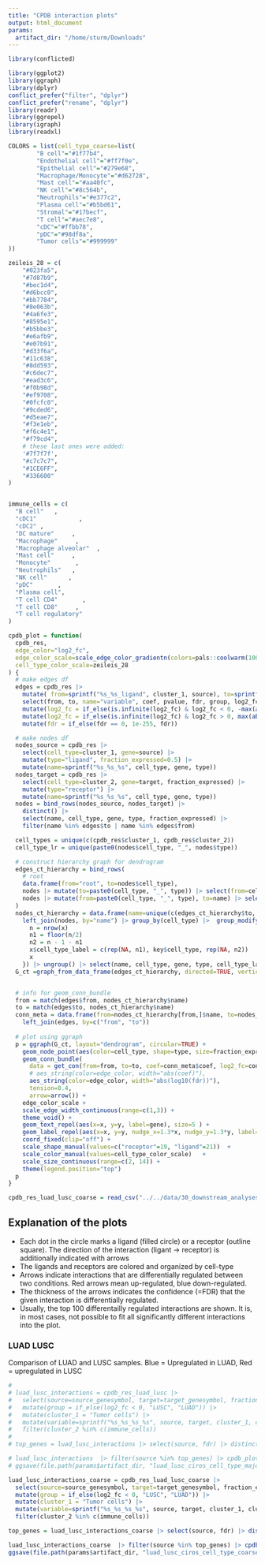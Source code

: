 ```yaml
---
title: "CPDB interaction plots"
output: html_document
params:
  artifact_dir: "/home/sturm/Downloads"
---
```


```r
library(conflicted)

library(ggplot2)
library(ggraph)
library(dplyr)
conflict_prefer("filter", "dplyr")
conflict_prefer("rename", "dplyr")
library(readr)
library(ggrepel)
library(igraph)
library(readxl)
```

```r

COLORS = list(cell_type_coarse=list(
        "B cell"="#1f77b4",
        "Endothelial cell"="#ff7f0e",
        "Epithelial cell"="#279e68",
        "Macrophage/Monocyte"="#d62728",
        "Mast cell"="#aa40fc",
        "NK cell"="#8c564b",
        "Neutrophils"="#e377c2",
        "Plasma cell"="#b5bd61",
        "Stromal"="#17becf",
        "T cell"="#aec7e8",
        "cDC"="#ffbb78",
        "pDC"="#98df8a",
        "Tumor cells"="#999999"
))

zeileis_28 = c(
    "#023fa5",
    "#7d87b9",
    "#bec1d4",
    "#d6bcc0",
    "#bb7784",
    "#8e063b",
    "#4a6fe3",
    "#8595e1",
    "#b5bbe3",
    "#e6afb9",
    "#e07b91",
    "#d33f6a",
    "#11c638",
    "#8dd593",
    "#c6dec7",
    "#ead3c6",
    "#f0b98d",
    "#ef9708",
    "#0fcfc0",
    "#9cded6",
    "#d5eae7",
    "#f3e1eb",
    "#f6c4e1",
    "#f79cd4",
    # these last ones were added:
    '#7f7f7f',
    "#c7c7c7",
    "#1CE6FF",
    "#336600"
)


immune_cells = c(
  "B cell"   ,
  "cDC1"            ,
  "cDC2" ,
  "DC mature"     ,
  "Macrophage"     ,
  "Macrophage alveolar"  ,
  "Mast cell"     ,
  "Monocyte"       ,
  "Neutrophils"   ,
  "NK cell"      ,
  "pDC"       ,
  "Plasma cell",
  "T cell CD4"       ,
  "T cell CD8"     ,
  "T cell regulatory"
)
```


```r
cpdb_plot = function(
  cpdb_res,
  edge_color="log2_fc",
  edge_color_scale=scale_edge_color_gradientn(colors=pals::coolwarm(100), limits=c(-1,1) * max(abs(conn_meta[[edge_color]]))),
  cell_type_color_scale=zeileis_28
) {
  # make edges df
  edges = cpdb_res |>
    mutate( from=sprintf("%s_%s_ligand", cluster_1, source), to=sprintf("%s_%s_receptor", cluster_2, target)) |>
    select(from, to, name="variable", coef, pvalue, fdr, group, log2_fc) |>
    mutate(log2_fc = if_else(is.infinite(log2_fc) & log2_fc < 0, -max(abs(log2_fc[is.finite(log2_fc)])), log2_fc)) |>
    mutate(log2_fc = if_else(is.infinite(log2_fc) & log2_fc > 0, max(abs(log2_fc[is.finite(log2_fc)])), log2_fc)) |>
    mutate(fdr = if_else(fdr == 0, 1e-255, fdr))

  # make nodes df
  nodes_source = cpdb_res |>
    select(cell_type=cluster_1, gene=source) |>
    mutate(type="ligand", fraction_expressed=0.5) |>
    mutate(name=sprintf("%s_%s_%s", cell_type, gene, type))
  nodes_target = cpdb_res |>
    select(cell_type=cluster_2, gene=target, fraction_expressed) |>
    mutate(type="receptor") |>
    mutate(name=sprintf("%s_%s_%s", cell_type, gene, type))
  nodes = bind_rows(nodes_source, nodes_target) |>
    distinct() |>
    select(name, cell_type, gene, type, fraction_expressed) |>
    filter(name %in% edges$to | name %in% edges$from)

  cell_types = unique(c(cpdb_res$cluster_1, cpdb_res$cluster_2))
  cell_type_lr = unique(paste0(nodes$cell_type, "_", nodes$type))

  # construct hierarchy graph for dendrogram
  edges_ct_hierarchy = bind_rows(
    # root
    data.frame(from="root", to=nodes$cell_type),
    nodes |> mutate(to=paste0(cell_type, "_", type)) |> select(from=cell_type, to) |> distinct(),
    nodes |> mutate(from=paste0(cell_type, "_", type), to=name) |> select(from, to)
  )
  nodes_ct_hierarchy = data.frame(name=unique(c(edges_ct_hierarchy$to, edges_ct_hierarchy$from))) |>
    left_join(nodes, by="name") |> group_by(cell_type) |>  group_modify(function(x, key) {
      n = nrow(x)
      n1 = floor(n/2)
      n2 = n - 1 - n1
      x$cell_type_label = c(rep(NA, n1), key$cell_type, rep(NA, n2))
      x
    }) |> ungroup() |> select(name, cell_type, gene, type, cell_type_label, fraction_expressed)
  G_ct =graph_from_data_frame(edges_ct_hierarchy, directed=TRUE, vertices=nodes_ct_hierarchy)


  # info for geom_conn_bundle
  from = match(edges$from, nodes_ct_hierarchy$name)
  to = match(edges$to, nodes_ct_hierarchy$name)
  conn_meta = data.frame(from=nodes_ct_hierarchy[from,]$name, to=nodes_ct_hierarchy[to,]$name) |>
    left_join(edges, by=c("from", "to"))
  
  # plot using ggraph
  p = ggraph(G_ct, layout="dendrogram", circular=TRUE) +
    geom_node_point(aes(color=cell_type, shape=type, size=fraction_expressed), stroke=2, fill="white") +
    geom_conn_bundle(
      data = get_con(from=from, to=to, coef=conn_meta$coef, log2_fc=conn_meta$log2_fc, pvalue=conn_meta$pvalue, group=conn_meta$group, fdr=conn_meta$fdr),
      # aes_string(color=edge_color, width="abs(coef)"),
      aes_string(color=edge_color, width="abs(log10(fdr))"),
      tension=0.4,
      arrow=arrow()) +
    edge_color_scale +
    scale_edge_width_continuous(range=c(1,3)) +
    theme_void() +
    geom_text_repel(aes(x=x, y=y, label=gene), size=5 ) +
    geom_label_repel(aes(x=x, y=y, nudge_x=1.3*x, nudge_y=1.3*y, label=cell_type_label), xlim=c(-2, 2), size=8, force=3, alpha=.8) +
    coord_fixed(clip="off") +
    scale_shape_manual(values=c("receptor"=19, "ligand"=21))  +
    scale_color_manual(values=cell_type_color_scale)   +
    scale_size_continuous(range=c(2, 14)) + 
    theme(legend.position="top")
  p
}

```

```r
cpdb_res_luad_lusc_coarse = read_csv("../../data/30_downstream_analyses/plots_and_comparisons/99_cpdb_analysis/artifacts/cpdb_luad_lusc_coarse.csv")
```

## Explanation of the plots

 * Each dot in the circle marks a ligand (filled circle) or a receptor (outline square). The direction of the interaction (ligant -> receptor) is additionally indicated with arrows
 * The ligands and receptors are colored and organized by cell-type
 * Arrows indicate interactions that are differentially regulated between two conditions. Red arrows mean up-regulated, blue down-regulated.
 * The thickness of the arrows indicates the confidence (=FDR) that the given interaction is differentially regulated.
 * Usually, the top 100 differentailly regulated interactions are shown. It is, in most cases, not possible to fit all significantly different interactions into the plot.

### LUAD LUSC

Comparison of LUAD and LUSC samples. Blue = Upregulated in LUAD, Red = upregulated in LUSC

```r
# 
# luad_lusc_interactions = cpdb_res_luad_lusc |> 
#   select(source=source_genesymbol, target=target_genesymbol, fraction_expressed, fdr=fdr, log2_fc=log2FoldChange, cluster_2=cell_type_major, pvalue) |> 
#   mutate(group = if_else(log2_fc < 0, "LUSC", "LUAD")) |> 
#   mutate(cluster_1 = "Tumor cells") |> 
#   mutate(variable=sprintf("%s_%s_%s_%s", source, target, cluster_1, cluster_2), coef=log2_fc) |>
#   filter(cluster_2 %in% c(immune_cells))
# 
# top_genes = luad_lusc_interactions |> select(source, fdr) |> distinct() |> arrange(fdr) |> pull(source) |> head(10)
```

```r
# luad_lusc_interactions  |> filter(source %in% top_genes) |> cpdb_plot(edge_color="log2_fc", cell_type_color_scale = COLORS$cell_type_major) 
# ggsave(file.path(params$artifact_dir, "luad_lusc_ciros_cell_type_major.pdf"))
```



```r

luad_lusc_interactions_coarse = cpdb_res_luad_lusc_coarse |> 
  select(source=source_genesymbol, target=target_genesymbol, fraction_expressed, fdr=fdr, log2_fc=log2FoldChange, cluster_2=cell_type_coarse, pvalue) |> 
  mutate(group = if_else(log2_fc < 0, "LUSC", "LUAD")) |> 
  mutate(cluster_1 = "Tumor cells") |> 
  mutate(variable=sprintf("%s_%s_%s_%s", source, target, cluster_1, cluster_2), coef=log2_fc) |>
  filter(cluster_2 %in% c(immune_cells))

top_genes = luad_lusc_interactions_coarse |> select(source, fdr) |> distinct() |> arrange(fdr) |> pull(source) |> head(15)
```

```r
luad_lusc_interactions_coarse  |> filter(source %in% top_genes) |> cpdb_plot(edge_color="log2_fc", cell_type_color_scale = COLORS$cell_type_coarse) 
ggsave(file.path(params$artifact_dir, "luad_lusc_ciros_cell_type_coarse.pdf"))
```




